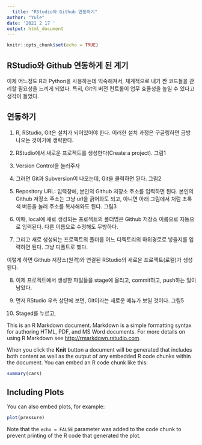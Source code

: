 ```yaml
---
  title: "RStudio와 Github 연동하기"
author: "Yule"
date: '2021 2 17 '
output: html_document
---
```

  
  ```r
knitr::opts_chunk$set(echo = TRUE)
```

## RStudio와 Github 연동하게 된 계기

이제 어느정도 R과 Python을 사용하는데 익숙해져서, 체계적으로 내가 짠 코드들을 관리할 필요성을 느끼게 되었다.
특히, Git의 버전 컨트롤이 업무 효율성을 높일 수 있다고 생각이 들었다.
  
## 연동하기
  
1. R, RStudio, Git은 설치가 되어있어야 한다. 이러한 설치 과정은 구글링하면 금방 나오는 것이기에 생략한다.

2. RStudio에서 새로운 프로젝트를 생성한다(Create a project).
그림1
3. Version Control을 눌러주자

4. 그러면 Git과 Subversion이 나오는데, Git을 클릭하면 된다.
그림2
5. Repository URL: 입력창에, 본인의 Github 저장소 주소를 입력하면 된다. 본인의 Github 저장소 주소는 그냥 url을 긁어와도 되고, 아니면 아래 그림에서 처럼 초록색 버튼을 눌러 주소를 복사해와도 된다. 
그림3
6. 이때, local에 새로 생성되는 프로젝트의 폴더명은 Github 저장소 이름으로 자동으로 입력된다. 다른 이름으로 수정해도 무방하다.

7. 그리고 새로 생성되는 프로젝트의 폴더를 어느 디렉토리의 하위경로로 넣을지를 입력하면 된다. 그냥 디폴트로 했다.

이렇게 하면 Github 저장소(원격)와 연결된 RStudio의 새로운 프로젝트(로컬)가 생성된다. 

8. 이제 프로젝트에서 생성한 파일들을 stage에 올리고, commit하고, push하는 일이 남았다.

9. 먼저 RStudio 우측 상단에 보면, Git이라는 새로운 메뉴가 보일 것이다.
그림5

10. Staged를 누르고, 





This is an R Markdown document. Markdown is a simple formatting syntax for authoring HTML, PDF, and MS Word documents. For more details on using R Markdown see <http://rmarkdown.rstudio.com>.

When you click the **Knit** button a document will be generated that includes both content as well as the output of any embedded R code chunks within the document. You can embed an R code chunk like this:
  
  ```r
summary(cars)
```

## Including Plots

You can also embed plots, for example:
  
  ```r
plot(pressure)
```

Note that the `echo = FALSE` parameter was added to the code chunk to prevent printing of the R code that generated the plot.
